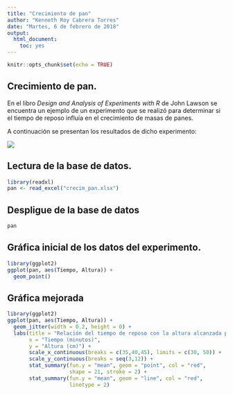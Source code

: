 ```yaml
---
title: "Crecimiento de pan"
author: "Kenneth Roy Cabrera Torres"
date: "Martes, 6 de febrero de 2018"
output: 
  html_document: 
    toc: yes
---
```


```r
knitr::opts_chunk$set(echo = TRUE)
```

## Crecimiento de pan.

En el libro _Design and Analysis of Experiments with R_ de John Lawson
se encuentra un ejemplo de un experimento que se realizó para
determinar si el tiempo de reposo influía en el crecimiento 
de masas de panes.

A continuación se presentan los resultados de dicho experimento:

![](crecimiento_pan.png)

## Lectura de la base de datos.

```r
library(readxl)
pan <- read_excel("crecim_pan.xlsx")
```


## Despligue de la base de datos

```r
pan
```


## Gráfica inicial de los datos del experimento.

```r
library(ggplot2)
ggplot(pan, aes(Tiempo, Altura)) +
  geom_point()
```

## Gráfica mejorada

```r
library(ggplot2)
ggplot(pan, aes(Tiempo, Altura)) +
  geom_jitter(width = 0.2, height = 0) +
  labs(title = "Relación del tiempo de reposo con la altura alcanzada por el pan",
       x = "Tiempo (minutos)",
       y = "Altura (cm)") +
       scale_x_continuous(breaks = c(35,40,45), limits = c(30, 50)) +
       scale_y_continuous(breaks = seq(3,12)) +
       stat_summary(fun.y = "mean", geom = "point", col = "red", 
                    shape = 21, stroke = 2) +
       stat_summary(fun.y = "mean", geom = "line", col = "red",
                    linetype = 2) 
```


